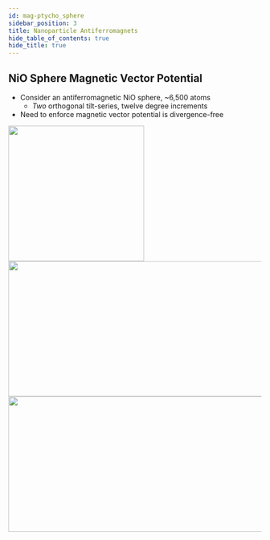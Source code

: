 ```yaml
---
id: mag-ptycho_sphere
sidebar_position: 3
title: Nanoparticle Antiferromagnets
hide_table_of_contents: true
hide_title: true
---
```




<OutlineImageLight width="240px" height="60px" className="outline-header"/>

## NiO Sphere Magnetic Vector Potential

- Consider an antiferromagnetic NiO sphere, ~6,500 atoms
  - _Two_ orthogonal tilt-series, twelve degree increments
- Need to enforce magnetic vector potential is divergence-free

<Tabs>
  <TabItem value="electrostatic-animation" label="Electrostatic Potential" default>
    <img src={OnePanelAnimation} width="270px" height="270px"/>
  </TabItem>
  <TabItem value="magnetic-animation" label="Az Magnetic Potential" default>
    <img src={TwoPanelsAnimation} width="540px" height="270px"/>
  </TabItem>
  <TabItem value="both-animation" label="Combined View" default>
    <img src={ThreePanelsAnimation} width="810px" height="270px"/>
  </TabItem>
</Tabs>


